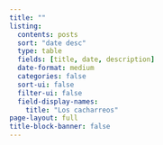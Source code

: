 ```yaml
---
title: ""
listing:
  contents: posts
  sort: "date desc"
  type: table
  fields: [title, date, description]
  date-format: medium
  categories: false
  sort-ui: false
  filter-ui: false
  field-display-names: 
    title: "Los cacharreos"
page-layout: full
title-block-banner: false
---
```


